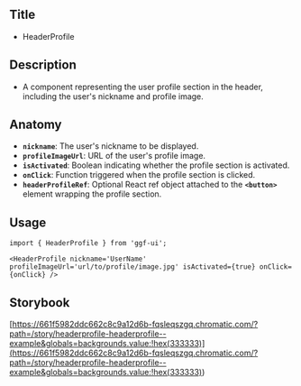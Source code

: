 ## Title

- HeaderProfile

## Description

- A component representing the user profile section in the header, including the user's nickname and profile image.

## Anatomy

- **`nickname`**: The user's nickname to be displayed.
- **`profileImageUrl`**: URL of the user's profile image.
- **`isActivated`**: Boolean indicating whether the profile section is activated.
- **`onClick`**: Function triggered when the profile section is clicked.
- **`headerProfileRef`**: Optional React ref object attached to the **`<button>`** element wrapping the profile section.

## Usage

```tsx
import { HeaderProfile } from 'ggf-ui';
```

```tsx
<HeaderProfile nickname='UserName' profileImageUrl='url/to/profile/image.jpg' isActivated={true} onClick={onClick} />
```

## Storybook

[https://661f5982ddc662c8c9a12d6b-fqsleqszgq.chromatic.com/?path=/story/headerprofile-headerprofile--example&globals=backgrounds.value:!hex(333333)](<https://661f5982ddc662c8c9a12d6b-fqsleqszgq.chromatic.com/?path=/story/headerprofile-headerprofile--example&globals=backgrounds.value:!hex(333333)>)
